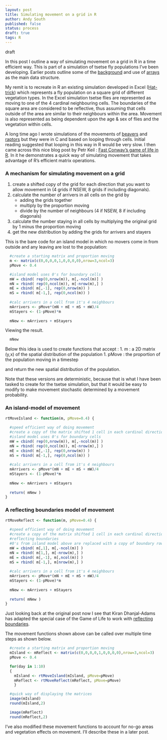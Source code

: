 ```yaml
---
layout: post
title: Simulating movement on a grid in R
author: Andy South
published: false
status: process
draft: true
tags: R 
---
```


draft

In this post I outline a way of simulating movement on a grid in R in a time efficient way. This is part of a simulation of tsetse fly populations I've been developing. Earlier posts outline some of the [background]({% post_url 2014-12-12-rtsetse-intro %}) and use of [arrays]({% post_url 2015-01-23-simulation-arrays %}) as the main data structure.

My remit is to recreate in R an existing simulation developed in Excel ([Hat-trick](www.tsetse.org)) which represents a fly population on a square grid of different vegetation types. In the Excel simulation tsetse flies are represented as moving to one of the 4 cardinal neighbouring cells. The boundaries of the square area are considered to be reflective, thus assuming that cells outside of the area are similar to their neighbours within the area. Movement is also represented as being dependent upon the age & sex of flies and the vegetation within cells.  

A long time ago I wrote simulations of the movements of [beavers](http://www.academia.edu/2267737/Simulating_the_proposed_reintroduction_of_the_European_beaver_Castor_fiber_to_Scotland) and [raptors](https://www.academia.edu/4460440/Mate_finding_dispersal_distances_and_population_growth_in_invading_species_a_spatially_explicit_model) but they were in C and based on looping through cells. Initial reading suggested that looping in this way in R would be very slow. I then came across this nice blog post by Petr Keil : [Fast Conway's game of life in R](http://www.petrkeil.com/?p=236). In it he demonstrates a quick way of simulating movement that takes advantage of R's efficient matrix operations. 

### A mechanism for simulating movement on a grid

1. create a shifted copy of the grid for each direction that you want to allow movement in (4 grids if NSEW, 8 grids if including diagonals).
1. calculate the number of arrivers in all cells on the grid by 
   + adding the grids together 
   + multiply by the proportion moving
   + divide by the number of neighbours (4 if NSEW, 8 if including diagonals)
1. calculate the number staying in all cells by multiplying the original grid by 1 minus the proportion moving 
1. get the new distribution by adding the grids for arrivers and stayers

This is the bare code for an island model in which no movers come in from outside and any leaving are lost to the population: 

```r

  #create a starting matrix and proportion moving
  m <- matrix(c(0,0,0,0,1,0,0,0,0),nrow=3,ncol=3)
  pMove <- 0.4

  #island model uses 0's for boundary cells
  mW = cbind( rep(0,nrow(m)), m[,-ncol(m)] )
  mN = rbind( rep(0,ncol(m)), m[-nrow(m),] )
  mE = cbind( m[,-1], rep(0,nrow(m)) )
  mS = rbind( m[-1,], rep(0,ncol(m)) )
 
  #calc arrivers in a cell from it's 4 neighbours
  mArrivers <- pMove*(mN + mE + mS + mW)/4
  mStayers <- (1-pMove)*m
  
  mNew <- mArrivers + mStayers
```

Viewing the result.
```r
  mNew
```


Below this idea is used to create functions that accept :
1. m : a 2D matrix (y,x) of the spatial distribution of the population
1. pMove : the proportion of the population moving in a timestep

and return the new spatial distribution of the population.

Note that these versions are deterministic, because that is what I have been tasked to create for the tsetse simulation, but that it would be easy to modify to make movement stochastic determined by a movement probability.


### An island-model of movement

```r
rtMoveIsland <- function(m, pMove=0.4) {
  
  #speed efficient way of doing movement
  #create a copy of the matrix shifted 1 cell in each cardinal direction
  #island model uses 0's for boundary cells
  mW = cbind( rep(0,nrow(m)), m[,-ncol(m)] )
  mN = rbind( rep(0,ncol(m)), m[-nrow(m),] )
  mE = cbind( m[,-1], rep(0,nrow(m)) )
  mS = rbind( m[-1,], rep(0,ncol(m)) )
 
  #calc arrivers in a cell from it's 4 neighbours
  mArrivers <- pMove*(mN + mE + mS + mW)/4
  mStayers <- (1-pMove)*m
  
  mNew <- mArrivers + mStayers
  
  return( mNew )
}
```


### A reflecting boundaries model of movement

```r
rtMoveReflect <- function(m, pMove=0.4) {
  
  #speed efficient way of doing movement
  #create a copy of the matrix shifted 1 cell in each cardinal direction
  #reflecting boundaries
  #0's from island model above are replaced with a copy of boundary row or col
  mW = cbind( m[,1], m[,-ncol(m)] )
  mN = rbind( m[1,], m[-nrow(m),] )
  mE = cbind( m[,-1], m[,ncol(m)] )
  mS = rbind( m[-1,], m[nrow(m),] ) 
  
  #calc arrivers in a cell from it's 4 neighbours
  mArrivers <- pMove*(mN + mE + mS + mW)/4
  mStayers <- (1-pMove)*m
  
  mNew <- mArrivers + mStayers
  
  return( mNew )
}
```

Just looking back at the original post now I see that Kiran Dhanjal-Adams has adapted the special case of the Game of Life to work with [reflecting boundaries](https://uqkdhanj.wordpress.com/2014/10/20/getting-started-with-r/).


The movement functions shown above can be called over multiple time steps as shown below.

```r

  #create a starting matrix and proportion moving
  mIsland <- mReflect <- matrix(c(0,0,0,0,1,0,0,0,0),nrow=3,ncol=3)
  pMove <- 0.4

  for(day in 1:10)
  {
    mIsland <- rtMoveIsland(mIsland, pMove=pMove)  
    mReflect <- rtMoveReflect(mReflect, pMove=pMove) 
    }

  #quick way of displaying the matrices
  image(mIsland)
  round(mIsland,2)

  image(mReflect)
  round(mReflect,2)

```



I've also modified these movement functions to account for no-go areas and vegetation effects on movement. I'll describe these in a later post.








